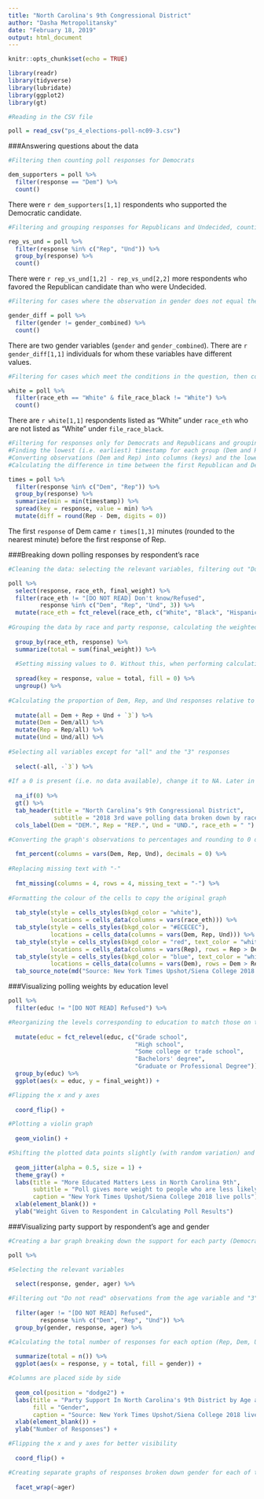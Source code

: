 ```yaml
---
title: "North Carolina's 9th Congressional District"
author: "Dasha Metropolitansky"
date: "February 18, 2019"
output: html_document
---
```


```r
knitr::opts_chunk$set(echo = TRUE)
```

```r
library(readr)
library(tidyverse)
library(lubridate)
library(ggplot2)
library(gt)

#Reading in the CSV file

poll = read_csv("ps_4_elections-poll-nc09-3.csv")
```

###Answering questions about the data

```r

#Filtering then counting poll responses for Democrats

dem_supporters = poll %>%
  filter(response == "Dem") %>%
  count()
```
There were `r dem_supporters[1,1]` respondents who supported the Democratic candidate.

```r

#Filtering and grouping responses for Republicans and Undecided, counting the total for each group, then subtracting the totals

rep_vs_und = poll %>%
  filter(response %in% c("Rep", "Und")) %>%
  group_by(response) %>%
  count()
```
There were `r rep_vs_und[1,2] - rep_vs_und[2,2]` more respondents who favored the Republican candidate than who were Undecided.

```r

#Filtering for cases where the observation in gender does not equal the one in gender_combined, then counting these cases

gender_diff = poll %>%
  filter(gender != gender_combined) %>%
  count()
```
There are two gender variables (`gender` and `gender_combined`). There are `r gender_diff[1,1]` individuals for whom these variables have different values.

```r

#Filtering for cases which meet the conditions in the question, then counting these cases

white = poll %>%
  filter(race_eth == "White" & file_race_black != "White") %>%
  count() 
```
There are `r white[1,1]` respondents listed as “White” under `race_eth` who are not listed as “White” under `file_race_black`. 

```r

#Filtering for responses only for Democrats and Republicans and grouping by response
#Finding the lowest (i.e. earliest) timestamp for each group (Dem and Rep) 
#Converting observations (Dem and Rep) into columns (keys) and the lowest timestamp into the observation (values)
#Calculating the difference in time between the first Republican and Democrat responses 

times = poll %>%
  filter(response %in% c("Dem", "Rep")) %>% 
  group_by(response) %>%
  summarize(min = min(timestamp)) %>%
  spread(key = response, value = min) %>%
  mutate(diff = round(Rep - Dem, digits = 0))
```
The first `response` of Dem came `r times[1,3]` minutes (rounded to the nearest minute) before the first response of Rep. 

###Breaking down polling responses by respondent's race

```r

#Cleaning the data: selecting the relevant variables, filtering out "Do not read" values, and reorganizing the levels corresponding to races to match those on the original graph

poll %>%
  select(response, race_eth, final_weight) %>%
  filter(race_eth != "[DO NOT READ] Don't know/Refused", 
         response %in% c("Dem", "Rep", "Und", 3)) %>%
  mutate(race_eth = fct_relevel(race_eth, c("White", "Black", "Hispanic", "Asian", "Other"))) %>%
  
#Grouping the data by race and party response, calculating the weighted total, and converting observations to variables (i.e. Response = Dem, Rep, Und) and the respective weighted total as observations
  
  group_by(race_eth, response) %>%
  summarize(total = sum(final_weight)) %>%
  
  #Setting missing values to 0. Without this, when performing calculations later in the code (lines 87-90), NA values would make the final result NA.  
  
  spread(key = response, value = total, fill = 0) %>% 
  ungroup() %>%
  
#Calculating the proportion of Dem, Rep, and Und responses relative to the total number of responses
  
  mutate(all = Dem + Rep + Und + `3`) %>%
  mutate(Dem = Dem/all) %>%
  mutate(Rep = Rep/all) %>%
  mutate(Und = Und/all) %>%
  
#Selecting all variables except for "all" and the "3" responses 
  
  select(-all, -`3`) %>% 
  
#If a 0 is present (i.e. no data available), change it to NA. Later in the code (line 98), we replace missing data (NA) with a "-" to copy the original graph.
  
  na_if(0) %>% 
  gt() %>%
  tab_header(title = "North Carolina’s 9th Congressional District", 
             subtitle = "2018 3rd wave polling data broken down by race") %>%
  cols_label(Dem = "DEM.", Rep = "REP.", Und = "UND.", race_eth = " ") %>%

#Converting the graph's observations to percentages and rounding to 0 decimal places (whole numbers)
  
  fmt_percent(columns = vars(Dem, Rep, Und), decimals = 0) %>%   
  
#Replacing missing text with "-"
  
  fmt_missing(columns = 4, rows = 4, missing_text = "-") %>% 
  
#Formatting the colour of the cells to copy the original graph
  
  tab_style(style = cells_styles(bkgd_color = "white"),
            locations = cells_data(columns = vars(race_eth))) %>%
  tab_style(style = cells_styles(bkgd_color = "#ECECEC"),
            locations = cells_data(columns = vars(Dem, Rep, Und))) %>%
  tab_style(style = cells_styles(bkgd_color = "red", text_color = "white"),
            locations = cells_data(columns = vars(Rep), rows = Rep > Dem)) %>%
  tab_style(style = cells_styles(bkgd_color = "blue", text_color = "white"),
            locations = cells_data(columns = vars(Dem), rows = Dem > Rep)) %>% 
  tab_source_note(md("Source: New York Times Upshot/Siena College 2018 live polls"))
```

###Visualizing polling weights by education level

```r

poll %>%
  filter(educ != "[DO NOT READ] Refused") %>%   

#Reorganizing the levels corresponding to education to match those on the original
  
  mutate(educ = fct_relevel(educ, c("Grade school", 
                                    "High school", 
                                    "Some college or trade school",
                                    "Bachelors' degree", 
                                    "Graduate or Professional Degree"))) %>%
  group_by(educ) %>%
  ggplot(aes(x = educ, y = final_weight)) + 

#Flipping the x and y axes
    
  coord_flip() +     

#Plotting a violin graph
    
  geom_violin() +    

#Shifting the plotted data points slightly (with random variation) and decreasing the transparency to see their overlap
    
  geom_jitter(alpha = 0.5, size = 1) +   
  theme_gray() + 
  labs(title = "More Educated Matters Less in North Carolina 9th",
       subtitle = "Poll gives more weight to people who are less likely to participate in polls",
       caption = "New York Times Upshot/Siena College 2018 live polls") + 
  xlab(element_blank()) +
  ylab("Weight Given to Respondent in Calculating Poll Results")
```

###Visualizing party support by respondent's age and gender

```r

#Creating a bar graph breaking down the support for each party (Democrats, Republicans, or Undecided) by gender within each age group

poll %>%

#Selecting the relevant variables
  
  select(response, gender, ager) %>%   

#Filtering out "Do not read" observations from the age variable and "3" observations from the response variable
  
  filter(ager != "[DO NOT READ] Refused", 
         response %in% c("Dem", "Rep", "Und")) %>%    
  group_by(gender, response, ager) %>%

#Calculating the total number of responses for each option (Rep, Dem, Und) within each combination of gender and age group
  
  summarize(total = n()) %>%    
  ggplot(aes(x = response, y = total, fill = gender)) +

#Columns are placed side by side
  
  geom_col(position = "dodge2") +   
  labs(title = "Party Support In North Carolina's 9th District by Age and Gender", 
       fill = "Gender", 
       caption = "Source: New York Times Upshot/Siena College 2018 live polls") +
  xlab(element_blank()) + 
  ylab("Number of Responses") +

#Flipping the x and y axes for better visibility
  
  coord_flip() +    

#Creating separate graphs of responses broken down gender for each of the age groups
  
  facet_wrap(~ager)     
```
